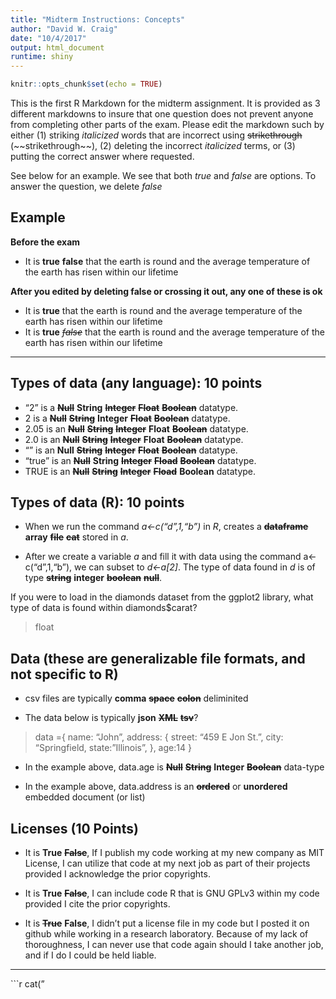 ```yaml
---
title: "Midterm Instructions: Concepts"
author: "David W. Craig"
date: "10/4/2017"
output: html_document
runtime: shiny
---
```


```r
knitr::opts_chunk$set(echo = TRUE)
```

This is the first R Markdown for the midterm assignment.  It is provided as 3 different markdowns to insure that one question does not prevent anyone from completing other parts of the exam.  Please edit the markdown such by either (1) striking *italicized* words that are incorrect using ~~strikethrough~~ (\~\~strikethrough\~\~), (2) deleting the incorrect *italicized* terms, or (3) putting the correct answer where requested.

See below for an example.  We see that both _true_ and _false_ are options.  To answer the question, we delete _false_

## Example

**Before the exam**

* It is __true__ __false__ that the earth is round and the average temperature of the earth has risen within our lifetime

**After you edited by deleting __false__ or crossing it out, any one of these is ok **

* It is __true__ that the earth is round and the average temperature of the earth has risen within our lifetime
* It is __true__ ~~_false_~~ that the earth is round and the average temperature of the earth has risen within our lifetime

***

## Types of data (any language): 10 points

* "2" is a ~~__Null__~~ __String__ ~~__Integer__~~ ~~__Float__~~  ~~__Boolean__~~ datatype.
* 2 is a ~~__Null__~~ ~~__String__~~ __Integer__ ~~__Float__~~ ~~__Boolean__~~ datatype.
* 2.05 is an ~~__Null__~~ ~~__String__~~ ~~__Integer__~~ __Float__  ~~__Boolean__~~ datatype.
* 2.0 is an ~~__Null__~~ ~~__String__~~ ~~__Integer__~~ __Float__  ~~__Boolean__~~ datatype.
* "" is an __Null__ ~~__String__~~ ~~__Integer__~~ ~~__Float__~~  ~~__Boolean__~~ datatype.
* "true" is an ~~__Null__~~ __String__ ~~__Integer__~~ ~~__Fload__~~  ~~__Boolean__~~ datatype.
* TRUE is an ~~__Null__~~ ~~__String__~~ ~~__Integer__~~ ~~__Fload__~~  __Boolean__ datatype.

## Types of data (R): 10 points

* When we run the command *a<-c("d",1,"b")* in *R*, creates a ~~__dataframe__~~ __array__ ~~__file__~~ ~~__cat__~~ stored in *a*.

* After we create a variable *a* and fill it with data using the command a<-c("d",1,"b"), we can subset to *d<-a[2]*.  The type of data found in *d* is of type ~~__string__~~ __integer__ ~~__boolean__~~ ~~__null__~~.

If you were to load in the diamonds dataset from the ggplot2 library, what type of data is found within diamonds$carat?

>  float

## Data (these are generalizable file formats, and not specific to R)

* csv files are typically __comma__ ~~__space__~~ ~~__colon__~~ deliminited

* The data below is typically __json__ ~~__XML__~~ ~~__tsv__~~?

> data ={
        name: "John",
        address: {
            street: "459 E Jon St.",
            city: "Springfield,
            state: "Illinois",
        },
        age:14
    }

* In the example above, data.age is  ~~__Null__~~ ~~__String__~~ __Integer__ ~~__Boolean__~~ data-type

* In the example above, data.address is an ~~__ordered__~~ or __unordered__ embedded document (or list)

## Licenses (10 Points)

* It is __True__ ~~__False__~~, If I publish my code working at my new company as MIT License, I can utilize that code
at my next job as part of their projects provided I acknowledge the prior copyrights.

* It is __True__ ~~__False__~~, I can include code R that is GNU GPLv3 within my code  provided I cite the prior copyrights.

* It is ~~__True__~~ __False__, I didn't put a license file in my code but I posted it on github while working in a research laboratory. Because of my lack of thoroughness, I can never use that code again should I take another job, and if I do I could be held liable.  

***


<!-- The text below is just to reformat the page, using css styling -->
```r
cat("
<style>
h1 {
